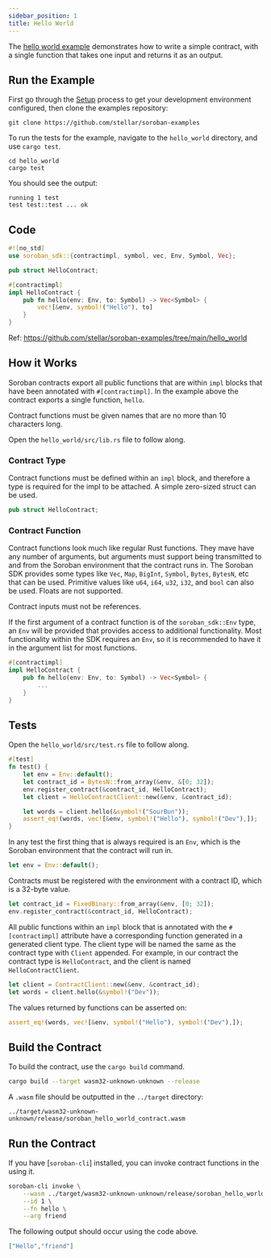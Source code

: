 ```yaml
---
sidebar_position: 1
title: Hello World
---
```


The [hello world example] demonstrates how to write a simple contract, with a
single function that takes one input and returns it as an output.

[hello world example]: https://github.com/stellar/soroban-examples/tree/main/hello_world

## Run the Example

First go through the [Setup] process to get your development environment
configured, then clone the examples repository:

[Setup]: ../getting-started/setup.mdx

```
git clone https://github.com/stellar/soroban-examples
```

To run the tests for the example, navigate to the `hello_world` directory, and use `cargo test`.

```
cd hello_world
cargo test
```

You should see the output:

```
running 1 test
test test::test ... ok
```

## Code

```rust title="hello_world/src/lib.rs"
#![no_std]
use soroban_sdk::{contractimpl, symbol, vec, Env, Symbol, Vec};

pub struct HelloContract;

#[contractimpl]
impl HelloContract {
    pub fn hello(env: Env, to: Symbol) -> Vec<Symbol> {
        vec![&env, symbol!("Hello"), to]
    }
}
```
Ref: https://github.com/stellar/soroban-examples/tree/main/hello_world

## How it Works

Soroban contracts export all public functions that are within `impl` blocks that
have been annotated with `#[contractimpl]`. In the example above the contract
exports a single function, `hello`.

Contract functions must be given names that are no more than 10 characters long.

Open the `hello_world/src/lib.rs` file to follow along.

### Contract Type

Contract functions must be defined within an `impl` block, and therefore a type
is required for the impl to be attached. A simple zero-sized struct can be used.

```rust
pub struct HelloContract;
```

### Contract Function

Contract functions look much like regular Rust functions. They mave have any
number of arguments, but arguments must support being transmitted to and from
the Soroban environment that the contract runs in. The Soroban SDK provides some
types like `Vec`, `Map`, `BigInt`, `Symbol`, `Bytes`, `BytesN`, etc that
can be used. Primitive values like `u64`, `i64`, `u32`, `i32`, and `bool` can
also be used. Floats are not supported.

Contract inputs must not be references.

If the first argument of a contract function is of the `soroban_sdk::Env` type,
an `Env` will be provided that provides access to additional functionality. Most
functionality within the SDK requires an `Env`, so it is recommended to have it
in the argument list for most functions.

```rust
#[contractimpl]
impl HelloContract {
    pub fn hello(env: Env, to: Symbol) -> Vec<Symbol> {
        ...
    }
}
```

## Tests

Open the `hello_world/src/test.rs` file to follow along.

```rust title="hello_world/src/test.rs"
#[test]
fn test() {
    let env = Env::default();
    let contract_id = BytesN::from_array(&env, &[0; 32]);
    env.register_contract(&contract_id, HelloContract);
    let client = HelloContractClient::new(&env, &contract_id);

    let words = client.hello(&symbol!("SourBun"));
    assert_eq!(words, vec![&env, symbol!("Hello"), symbol!("Dev"),]);
}
```

In any test the first thing that is always required is an `Env`, which is the
Soroban environment that the contract will run in.

```rust
let env = Env::default();
```

Contracts must be registered with the environment with a contract ID, which is a
32-byte value.

```rust
let contract_id = FixedBinary::from_array(&env, [0; 32]);
env.register_contract(&contract_id, HelloContract);
```

All public functions within an `impl` block that is annotated with the
`#[contractimpl]` attribute have a corresponding function generated in a
generated client type. The client type will be named the same as the contract
type with `Client` appended. For example, in our contract the contract type is
`HelloContract`, and the client is named `HelloContractClient`.

```rust
let client = ContractClient::new(&env, &contract_id);
let words = client.hello(&symbol!("Dev"));
```

The values returned by functions can be asserted on:
```rust
assert_eq!(words, vec![&env, symbol!("Hello"), symbol!("Dev"),]);
```

## Build the Contract

To build the contract, use the `cargo build` command.

```sh
cargo build --target wasm32-unknown-unknown --release
```

A `.wasm` file should be outputted in the `../target` directory:

```
../target/wasm32-unknown-unknown/release/soroban_hello_world_contract.wasm
```

## Run the Contract

If you have [`soroban-cli`] installed, you can invoke contract functions in the
using it.

```sh
soroban-cli invoke \
    --wasm ../target/wasm32-unknown-unknown/release/soroban_hello_world_contract.wasm \
    --id 1 \
    --fn hello \
    --arg friend
```

The following output should occur using the code above.

```json
["Hello","friend"]
```
